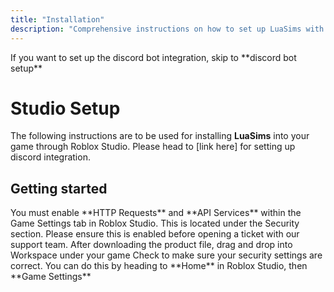 ```yaml
---
title: "Installation"
description: "Comprehensive instructions on how to set up LuaSims with your game. Follow on for step by step details on how to achieve success in your installation, and set up your discord bot."
---
```


<Tip>
  If you want to set up the discord bot integration, skip to **discord bot setup**
</Tip>

# Studio Setup

The following instructions are to be used for installing **LuaSims** into your game through Roblox Studio. Please head to [link here] for setting up discord integration.

## Getting started

<Note>
  You must enable **HTTP Requests** and **API Services** within the Game Settings tab in Roblox Studio. This is located under the Security section. Please ensure this is enabled before opening a ticket with our support team.
</Note>

<Steps>
  <Step title="Place the file in Workspace">
    After downloading the product file, drag and drop into Workspace under your game
  </Step>
  <Step title="Ensure HTTP requests/API services are enabled">
    Check to make sure your security settings are correct. You can do this by heading to **Home** in Roblox Studio, then **Game Settings**
  </Step>
</Steps>